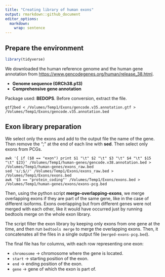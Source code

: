 ```yaml
---
title: "Creating library of human exons"
output: rmarkdown::github_document
editor_options: 
  markdown: 
    wrap: sentence
---
```


## Prepare the environment

```r
library(tidyverse)
```

We downloaded the human reference genome and the human gene annotation from <https://www.gencodegenes.org/human/release_38.html>.

* **Genome sequence (GRCh38.p13)**
* **Comprehensive gene annotation**

Package used: **BEDOPS**. Before conversion, extract the file.
```
gtf2bed < /Volumes/Temp1/Exons/gencode.v35.annotation.gtf > /Volumes/Temp1/Exons/gencode.v35.annotation.bed
```

## Exon library preparation

We select only the exons and add to the output file the name of the gene. Then remove the ";" at the end of each line with **sed**. Then select only exons from PCGs.
```
awk '{ if ($8 == "exon") print $1 "\t" $2 "\t" $3 "\t" $4 "\t" $15 "\t" $23}' /Volumes/Temp1/human-genes/gencode.v38.annotation.bed > /Volumes/Temp1/human-genes/exons_raw.bed
sed 's/;$//' /Volumes/Temp1/Exons/exons_raw.bed > /Volumes/Temp1/Exons/exons.bed
awk '$5 == "protein_coding"' /Volumes/Temp1/Exons/exons.bed > /Volumes/Temp1/human-genes/exons/exons-pcg.bed
```

Then, using the python script **merge-overlapping-exons**, we merge overlapping exons if they are part of the same gene, like in the case of different isoforms. Exons overlapping but from different genes were not merged with each other, like it would have occurred just by running bedtools merge on the whole exon library.

The script filter the exon library by keeping only exons from one gene at the time, and then run `bedtools merge` to merge the overlapping exons. Then, it concatenates all the files in a single output file (`merged-exons-pcg.bed`).

The final file has for columns, with each row representing one exon:

* `chromosome` -> chromosome where the gene is located.
* `start` -> starting position of the exon.
* `end` -> ending position of the exon.
* `gene` -> gene of which the exon is part of.
